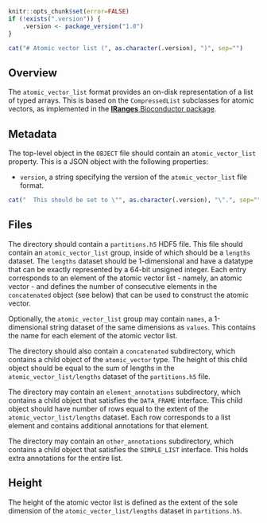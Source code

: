 ```r
knitr::opts_chunk$set(error=FALSE)
if (!exists(".version")) {
    .version <- package_version("1.0")
}
```

```r
cat("# Atomic vector list (", as.character(.version), ")", sep="")
```

## Overview

The `atomic_vector_list` format provides an on-disk representation of a list of typed arrays.
This is based on the `CompressedList` subclasses for atomic vectors, as implemented in the [**IRanges** Bioconductor package](https://bioconductor.org/packages/IRanges).

## Metadata

The top-level object in the `OBJECT` file should contain an `atomic_vector_list` property.
This is a JSON object with the following properties:

- `version`, a string specifying the version of the `atomic_vector_list` file format.
```r
cat("  This should be set to \"", as.character(.version), "\".", sep="")
```

## Files

The directory should contain a `partitions.h5` HDF5 file.
This file should contain an `atomic_vector_list` group, inside of which should be a `lengths` dataset.
The `lengths` dataset should be 1-dimensional and have a datatype that can be exactly represented by a 64-bit unsigned integer.
Each entry corresponds to an element of the atomic vector list - namely, an atomic vector -
and defines the number of consecutive elements in the `concatenated` object (see below) that can be used to construct the atomic vector.

Optionally, the `atomic_vector_list` group may contain `names`, a 1-dimensional string dataset of the same dimensions as `values`.
This contains the name for each element of the atomic vector list.

The directory should also contain a `concatenated` subdirectory, which contains a child object of the `atomic_vector` type.
The height of this child object should be equal to the sum of lengths in the `atomic_vector_list/lengths` dataset of the `partitions.h5` file.

The directory may contain an `element_annotations` subdirectory, which contains a child object that satisfies the `DATA_FRAME` interface.
This child object should have number of rows equal to the extent of the `atomic_vector_list/lengths` dataset.
Each row corresponds to a list element and contains additional annotations for that element.

The directory may contain an `other_annotations` subdirectory, which contains a child object that satisfies the `SIMPLE_LIST` interface.
This holds extra annotations for the entire list.

## Height

The height of the atomic vector list is defined as the extent of the sole dimension of the `atomic_vector_list/lengths` dataset in `partitions.h5`.
